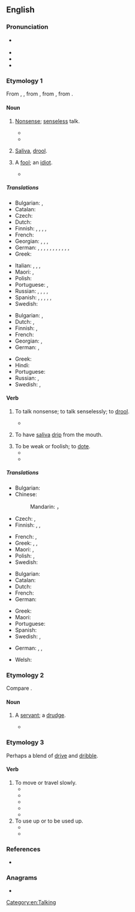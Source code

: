 ==English==

===Pronunciation===
* {{a|UK}} {{IPA|en|/dɹɪv.əl/}}
* {{audio|en|en-us-drivel.ogg|Audio (US)}}
* {{hyphenation|en|driv|el}}
* {{rhymes|en|ɪvəl|s=2}}

===Etymology 1===
From {{inh|en|enm|drivelen}}, {{m|enm|drevelen}}, from {{inh|en|ang|dreflian|t=to drivel, slobber, slaver}}, from {{inh|en|gem-pro|*drablijaną}},
from {{der|en|ine-pro|*dʰerebʰ-|t=cloudy, turbid; yeast}}.

====Noun====
{{en-noun|~}}

# [[nonsense|Nonsense]]; [[senseless]] talk.
#: {{syn|en|Thesaurus:nonsense}}
#* {{RQ:Doyle Poison Belt|passage=But what '''drivel''' I am writing! It is just an attempt to pass the weary time.}}
#* {{quote-journal|en|date=2020 August 26|author=Nigel Harris|title=Comment Special: Catastrophe at Carmont|journal=Rail|page=4|text=A ray of light amid all this nonsense was Gwyn Topham's piece in the ''Guardian'', which was timely, measured, accurate and of appropriate tone. That this single report stood out so clearly as an exemplar is a scathing comment in itself on the volumes of '''drivel''' surrounding it.}}
# {{lb|en|archaic}} [[saliva|Saliva]], [[drool]].
# {{lb|en|obsolete}} A [[fool]]; an [[idiot]].
#* {{RQ:Sidney Arcadia|passage=if thou didst know what a life I lead with that '''drivel''', it would make thee even of pity receive me into thy only comfort}}

=====Translations=====
{{trans-top|senseless talk}}
* Bulgarian: {{t+|bg|глупости|p}}, {{t+|bg|безсмислици|p}}
* Catalan: {{t+|ca|ximpleries|f-p}}
* Czech: {{t|cs|cancy|m-p}}
* Dutch: {{t+|nl|geneuzel|n}}
* Finnish: {{t|fi|höpinä}}, {{t|fi|höpöpuhe}}, {{t+|fi|höpötys}}, {{t+|fi|pöty}}, {{t+|fi|hölynpöly}}
* French: {{t+|fr|foutaise}}
* Georgian: {{t|ka|ყბედობა}}, {{t|ka|როშვა}}, {{t|ka|უაზროდ ლაპარაკი}}, {{t|ka|სულელური ლაპარაკი}}
* German: {{t+|de|Blödsinn|m}}, {{t|de|Faselei|f}}, {{t+|de|Gefasel|n}}, {{t+|de|Gelaber|n}}, {{t|de|Laberei|f}}, {{t+|de|Geschwafel|n}}, {{t|de|Schwafelei|f}}, {{t+|de|Gewäsch|n}}, {{t+|de|Geschwätz|n}}, {{t|de|Gesülze|n}}, {{t+|de|Gerede|n}}, {{t+|de|Palaver|n}}
* Greek: {{t+|el|αερολογίες|f|p}}
{{trans-mid}}
* Italian: {{t+|it|sproloquio|m}}, {{t+|it|vaniloquio|m}}, {{t+|it|ciancia|f}}, {{t+|it|corbelleria|f}}
* Maori: {{t|mi|ngutungutuahi}}, {{t|mi|kutukutuahi}}
* Polish: {{t+|pl|bełkot|m}}
* Portuguese: {{t+|pt|besteira|f}}, {{t+|pt|bobagem|f}}
* Russian: {{t+|ru|бессмы́слица|f}}, {{t+|ru|ерунда́|f}}, {{t+|ru|чепуха́|f}}, {{t+|ru|чушь|f}}, {{t+|ru|вздор|m}}
* Spanish: {{t+|es|tonterías|f-p}}, {{t|es|chorradas|f-p}}, {{t+|es|babosadas|f-p}}, {{t|es|leseras|f-p}}, {{t+|es|macanas|f-p}}, {{t+|es|monserga|f}}
* Swedish: {{t+|sv|dravel|n}}
{{trans-bottom}}

{{trans-top|saliva, drool}}
* Bulgarian: {{t+|bg|лиги|p}}, {{t|bg|слюнка|f}}
* Dutch: {{t+|nl|kwijl|n}}, {{t+|nl|speeksel|n}}
* Finnish: {{t+|fi|sylki}}, {{t+|fi|kuola}}
* French: {{t+|fr|bave|f}}
* Georgian: {{t|ka|ნერწყვი}}, {{t|ka|დორბლი}}
* German: {{t+|de|Geifer|m}}, {{t+|de|Sabber|m}}
{{trans-mid}}
* Greek: {{t+|el|σάλιο|n}}
* Hindi: {{t+|hi|लार|f}}
* Portuguese: {{t+|pt|baba|f}}
* Russian: {{t+|ru|слюна́|f}}, {{t+|ru|слюни|p}}
* Swedish: {{t+|sv|drägel|n}}, {{t+|sv|dregel|n}}
{{trans-bottom}}

====Verb====
{{en-verb|pres_ptc_qual=US|pres_ptc2=drivelling|past_qual=US|past2=drivelled}}

# To talk nonsense; to talk senselessly; to [[drool]].
#: {{syn|en|Thesaurus:nonsense}}
#* {{RQ:Eliot Middlemarch|passage=He continued his chat with Sir James about the poachers until they were all seated, and Mrs. Cadwallader, impatient of this '''drivelling''', said— “I’m dying to know the sad news. The gamekeeper is not shot: that is settled. What is it, then?”}}
# {{lb|en|archaic|intransitive}} To have [[saliva]] [[drip]] from the mouth.
#: {{syn|en|drool}}
# To be weak or foolish; to [[dote]].
#* {{RQ:Shakespeare Romeo|II|passage=This '''drivelling''' love is like a great natural, that runs lolling up and down to hide his bauble in a hole.}}
#* {{RQ:Dryden Juvenal Satires|6|passage='''driveling''' dotard}}

=====Translations=====
{{trans-top|to talk nonsense}}
* Bulgarian: {{t|bg|говоря глупости}}
* Chinese:
*: Mandarin: {{t+|cmn|胡说|sc=Hani}}，{{t+|cmn|胡扯|sc=Hani}}
* Czech: {{t|cs|blábolat}}, {{t+|cs|žvanit}}
* Finnish: {{t+|fi|höpsiä}}, {{t+|fi|höpöttää}}, {{t|fi|puhua puuta heinää}}
{{trans-mid}}
* French: {{t+|fr|radoter}}, {{t+|fr|baragouiner}}
* Greek: {{t+|el|αερολογώ}}, {{t+|el|σαλιαρίζω}}, {{t|el|λέω ανοησίες}}
* Maori: {{t|mi|ngutungutuahi}}, {{t|mi|kutukutuahi}}
* Polish: {{t+|pl|bajać|impf}}, {{t+|pl|bajdurzyć|impf}}
* Swedish: {{t|sv|dravla}}
{{trans-bottom}}

{{trans-top|to have saliva drip from the mouth}}
* Bulgarian: {{t|bg|лигавя се}}
* Catalan: {{t+|ca|bavejar}}
* Dutch: {{t+|nl|kwijlen}}
* French: {{t+|fr|baver}}
* German: {{t+|de|sabbern}}
{{trans-mid}}
* Greek: {{t|el|βγάζω σάλια}}
* Maori: {{t|mi|hāwareware}}
* Portuguese: {{t+|pt|babar}}
* Spanish: {{t+|es|babear}}
* Swedish: {{t+|sv|dregla}}, {{t+|sv|drägla}}
{{trans-bottom}}

{{checktrans-top}}
* German: {{t+check|de|faseln}}, {{t+check|de|geifern}}, {{t+check|de|speicheln}}
{{trans-mid}}
* Welsh: {{t+check|cy|glafoeri}}
{{trans-bottom}}

===Etymology 2===
Compare {{cog|odt|drevel||scullion}}.

====Noun====
{{en-noun}}

# {{lb|en|obsolete}} A [[servant]]; a [[drudge]].
#* {{RQ:Spenser Faerie Queene|4|2|passage=that foul aged '''drivel'''}}

===Etymology 3===
Perhaps a blend of [[drive]] and [[dribble]].

====Verb====
{{en-verb}}

# To move or travel slowly.
#* {{quote-journal|1=en|date=7 Oct 1865|journal=The Mercury|location=Hobart|page=2|passage=But that is a state of things, which must in time work its own cure. We cannot always go dribbling and '''drivelling''' along, government and people alike being the scoff of all onlookers.}}
#* {{quote-journal|1=en|date=29 Oct 1872|journal=The Newcastle Chronicle|location=NSW|page=4|passage=There was a good deal of bustle and life at the inn; but three or four inebriates '''drivelling''' about the premises were 'suffering a recovery,' from the excitement of the previous night's entertainment.}}
#* {{quote-journal|1=en|date=30 May1914|journal=The Darling Downs Gazette|location=Qld|page=2|passage=Walter was as silly as most men are when in love. He went '''drivelling''' off in pursuit of her "dear little work-worn hands"[.]}}
#* {{quote-book|1=en|year=1938|author=Norman Lindsay|authorlink=Norman Lindsay|title=Age of Consent|publisher=Ure Smith|location=Sydney|year_published=1962|page=122|passage='''Drivelling''' back to the shanty at midday presented him with a distracting gamble over lunch.}}
#* {{quote-journal|1=en|date=15 Sept 1939|journal=The Daily Examiner|location=Grafton, NSW|page=5|passage="I am amazed to think we are in the second week of war and this country is still '''drivelling''' along with a small volunteer force," he added.}}
# To use up or to be used up.
#* {{quote-journal|1=en|date=17 Aug 1858|journal=The Ovens and Murray Advertiser|location=Beechworth, Vic|page=2|passage=Instead of '''drivelling''' away the precious initiative season of life in the vain labour of teaching tuneable voices to sing[.]}}
#* {{quote-journal|1=en|date=31 Aug 1872|journal=The Mercury|location=Hobart|page=2|passage=It is for the country to say whether we are to keep on in this backward course, whether we are to go on getting deeper and deeper into debt, whether we are to have increased taxation year after year. The bone and sinew of the land is '''drivelling''' away.}}

===References===
* {{R:Webster 1913}}

===Anagrams===
* {{anagrams|en|a=deilrv|Vidler|drevil}}

[[Category:en:Talking]]